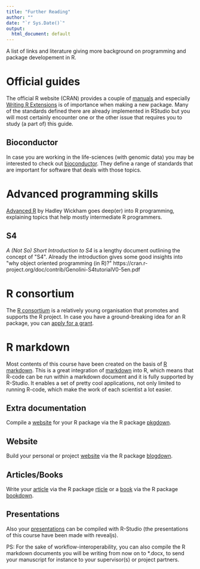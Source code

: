 ```yaml
---
title: "Further Reading"
author: ""
date: "`r Sys.Date()`"
output:
  html_document: default
---
```


A list of links and literature giving more background on programming and package developement in R.

# Official guides

The official R website (CRAN) provides a couple of [manuals](https://cran.r-project.org/manuals.html) and especially [Writing R Extensions](https://cran.r-project.org/doc/manuals/r-release/R-exts.html) is of importance when making a new package. Many of the standards defined there are already implemented in RStudio but you will most certainly encounter one or the other issue that requires you to study (a part of) this guide.

## Bioconductor

In case you are working in the life-sciences (with genomic data) you may be interested to check out [bioconductor](https://www.bioconductor.org/). They define a range of standards that are important for software that deals with those topics.

# Advanced programming skills

[Advanced R](https://adv-r.hadley.nz/index.html) by Hadley Wickham goes deep(er) into R programming, explaining topics that help mostly intermediate R programmers.

## S4

*A (Not So) Short Introduction to S4* is a lengthy document outlining the concept of \"S4\". Already the introduction gives some good insights into \"why object oriented programming (in R)?\" https://cran.r-project.org/doc/contrib/Genolini-S4tutorialV0-5en.pdf

# R consortium

The [R consortium](https://www.r-consortium.org/) is a relatively young organisation that promotes and supports the R project. In case you have a ground-breaking idea for an R package, you can [apply for a grant](https://www.r-consortium.org/projects/call-for-proposals).

# R markdown

Most contents of this course have been created on the basis of [R markdown](https://bookdown.org/yihui/rmarkdown/). This is a great integration of [markdown](https://en.wikipedia.org/wiki/Markdown) into R, which means that R-code can be run within a markdown document and it is fully supported by R-Studio. It enables a set of pretty cool applications, not only limited to running R-code, which make the work of each scientist a lot easier.

## Extra documentation

Compile a [website](https://bookdown.org/yihui/rmarkdown/pkgdown.html) for your R package via the R package [pkgdown](https://github.com/r-lib/pkgdown).

## Website

Build your personal or project [website](https://bookdown.org/yihui/rmarkdown/websites.html) via the R package [blogdown](https://github.com/rstudio/blogdown).

## Articles/Books

Write your [article](https://bookdown.org/yihui/rmarkdown/journals.html) via the R package [rticle](https://github.com/rstudio/rticles) or a [book](https://bookdown.org/yihui/rmarkdown/books.html) via the R package [bookdown](https://github.com/rstudio/bookdown).

## Presentations

Also your [presentations](https://bookdown.org/yihui/rmarkdown/presentations.html) can be compiled with R-Studio (the presentations of this course have been made with revealjs).


PS: For the sake of workflow-interoperability, you can also compile the R markdown documents you will be writing from now on to *.docx, to send your manuscript for instance to your supervisor(s) or project partners.